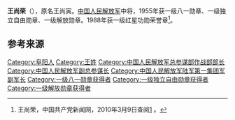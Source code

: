 {{noteTA
|1=zh-hans:蒋介石;zh-hk:蒋介石;zh-tw:蒋中正;
|2=zh-hans:斯大林;zh-hk:史太林;zh-tw:史達林;
|3=zh-cn:朝鲜战争; zh-sg:韩战; zh-tw:韓戰; zh-hk:韓戰;}}
{{Infobox_officeholder
| name = 王尚荣
| image name = Wang Shangrong.jpg
| width = 200
| now = 
| period = 
| Sex =
| different name =
| party = {{中国共产党}}
| nationality = {{PRC}}
| Native place =
| date of birth = 1915年5月28日
| place of birth = {{ROC-1912}}[[湖北省|湖北省]]石首县（今[[石首市|石首市]]，由[[荆州市|荆州市]]代管）[[调关镇|调关镇]]
| date of death = {{death date and age|2000|4|1|1915|5|28}}
| place of death = {{PRC}}[[北京|北京]]
| religion = [[共产主义|共产主义]]
| spouse = 
| relatives = 
| educate = 
* 皖江师范专科学校
* 抗日军政大学
* 1942年春，延安入中共中央党校
| past =
* 红三军第九师二十五团青年干事，红三军司令员参谋、侦察科科长
* 龙山独立团参谋长
* 第五师十五团参谋长、团长、师参谋长、师长，红三十二军第九十六师师长。
* 八路军一二○师三五八旅七一五团团长，独立第一旅副旅长兼晋绥军区第四军分区司令员
* 陕甘宁边区绥德警备区副司令员，独立第一旅旅长，第二师师长。
* 第一野战军一军副军长兼青海省军区副司令员。
* 中国人民解放军总参谋部作战部副部长、代部长、部长
* 中国人民解放军副总参谋长。
| work =
}}
'''王尚荣'''（{{bd|1915年|5月28日|2000年|4月1日}}），原名王尚寅。[[中国人民解放军|中国人民解放军]]中将，1955年获一级八一勋章、一级独立自由勋章、一级解放勋章。1988年获一级红星功勋荣誉章<ref name="官方">王尚荣，中国共产党新闻网，2010年3月9日查阅[http://dangshi.people.com.cn/GB/165617/165618/166491/167908/9975151.html] {{Wayback|url=http://dangshi.people.com.cn/GB/165617/165618/166491/167908/9975151.html |date=20091122041119 }}。</ref>。

== 参考来源 ==
{{reflist}}
{{start box}}
{{s-mil}}
{{s-before|[[张震_(上将)|张震]]<sub>中将</sub>}}
{{s-title|[[中国人民解放军总参谋部作战部|中国人民解放军总参谋部作战部]]部长|1954年 - 1966年 }} 
{{s-after|[[阎仲川|阎仲川]]<sub>大校</sub>}}
{{end box}}
{{中国军事人物小作品}}
{{中國人民解放軍開國中將}}

[[Category:阜阳人|Category:阜阳人]]
[[Category:王姓|Category:王姓]]
[[Category:中国人民解放军总参谋部作战部部长|Category:中国人民解放军总参谋部作战部部长]]
[[Category:中国人民解放军副总参谋长|Category:中国人民解放军副总参谋长]]
[[Category:中国人民解放军陆军第一集团军副军长|Category:中国人民解放军陆军第一集团军副军长]]
[[Category:一级八一勋章获得者|Category:一级八一勋章获得者]]
[[Category:一级独立自由勋章获得者|Category:一级独立自由勋章获得者]]
[[Category:一级解放勋章获得者|Category:一级解放勋章获得者]]